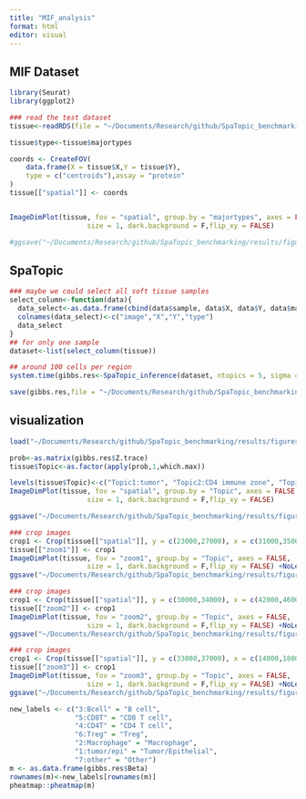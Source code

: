 ```yaml
---
title: "MIF_analysis"
format: html
editor: visual
---
```


## MIF Dataset

```r
library(Seurat)
library(ggplot2)

### read the test dataset
tissue<-readRDS(file = "~/Documents/Research/github/SpaTopic_benchmarking/data/mif/MIF_example.rds")

tissue$type<-tissue$majortypes
```

```r
coords <- CreateFOV(
    data.frame(X = tissue$X,Y = tissue$Y),
    type = c("centroids"),assay = "protein"
)
tissue[["spatial"]] <- coords


ImageDimPlot(tissue, fov = "spatial", group.by = "majortypes", axes = FALSE, 
                   size = 1, dark.background = F,flip_xy = FALSE) 

#ggsave("~/Documents/Research/github/SpaTopic_benchmarking/results/figures/celltype.png",width = 36,height = 36, units = "in")
```

## SpaTopic

```r
### maybe we could select all soft tissue samples
select_column<-function(data){
  data_select<-as.data.frame(cbind(data$sample, data$X, data$Y, data$majortypes))
  colnames(data_select)<-c("image","X","Y","type")
  data_select
}
## for only one sample
dataset<-list(select_column(tissue))

## around 100 cells per region
system.time(gibbs.res<-SpaTopic_inference(dataset, ntopics = 5, sigma = 50, region_radius = 300, burnin = 2000))

save(gibbs.res,file = "~/Documents/Research/github/SpaTopic_benchmarking/results/figures/mif_topics.rdata")
```

## visualization

```r
load("~/Documents/Research/github/SpaTopic_benchmarking/results/figures/mif_topics.rdata")

prob<-as.matrix(gibbs.res$Z.trace)
tissue$Topic<-as.factor(apply(prob,1,which.max))

levels(tissue$Topic)<-c("Topic1:tumor", "Topic2:CD4 immune zone", "Topic3:stroma","Topic4:immune-enriched tumor-stroma boundry","Topic5:tertiary lymphoid structures")
ImageDimPlot(tissue, fov = "spatial", group.by = "Topic", axes = FALSE, 
                   size = 1, dark.background = F,flip_xy = FALSE) 

ggsave("~/Documents/Research/github/SpaTopic_benchmarking/results/figures/mif_topics.png",width = 36,height = 36, units = "in")
```

```r
### crop images
crop1 <- Crop(tissue[["spatial"]], y = c(23000,27000), x = c(31000,35000))
tissue[["zoom1"]] <- crop1
ImageDimPlot(tissue, fov = "zoom1", group.by = "Topic", axes = FALSE, 
                   size = 1, dark.background = F,flip_xy = FALSE) +NoLegend()
ggsave("~/Documents/Research/github/SpaTopic_benchmarking/results/figures/mif_topics_crop1.png",width = 6,height = 6, units = "in")
```

```r
### crop images
crop1 <- Crop(tissue[["spatial"]], y = c(30000,34000), x = c(42000,46000))
tissue[["zoom2"]] <- crop1
ImageDimPlot(tissue, fov = "zoom2", group.by = "Topic", axes = FALSE, 
                   size = 1, dark.background = F,flip_xy = FALSE) +NoLegend()
ggsave("~/Documents/Research/github/SpaTopic_benchmarking/results/figures/mif_topics_crop2.png",width = 6,height = 6, units = "in")
```

```r
### crop images
crop1 <- Crop(tissue[["spatial"]], y = c(33000,37000), x = c(14000,18000))
tissue[["zoom3"]] <- crop1
ImageDimPlot(tissue, fov = "zoom3", group.by = "Topic", axes = FALSE, 
                   size = 1, dark.background = F,flip_xy = FALSE) +NoLegend()
ggsave("~/Documents/Research/github/SpaTopic_benchmarking/results/figures/mif_topics_crop3.png",width = 6,height = 6, units = "in")
```

```r
new_labels <- c("3:Bcell" = "B cell",
                "5:CD8T" = "CD8 T cell",
                "4:CD4T" = "CD4 T cell",
                "6:Treg" = "Treg",
                "2:Macrophage" = "Macrophage",
                "1:tumor/epi" = "Tumor/Epithelial",
                "7:other" = "Other")
m <- as.data.frame(gibbs.res$Beta)
rownames(m)<-new_labels[rownames(m)]
pheatmap::pheatmap(m)
```
